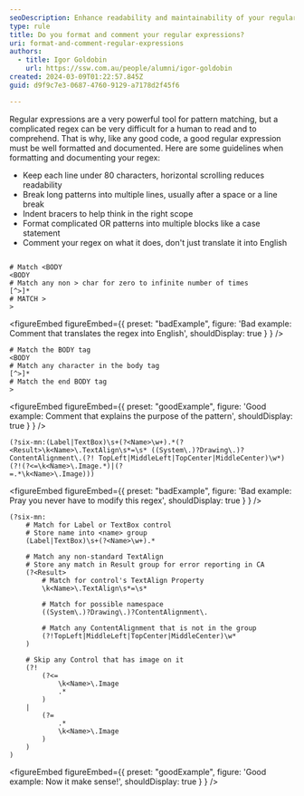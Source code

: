 ```yaml
---
seoDescription: Enhance readability and maintainability of your regular expressions by formatting them neatly and adding clear comments.
type: rule
title: Do you format and comment your regular expressions?
uri: format-and-comment-regular-expressions
authors:
  - title: Igor Goldobin
    url: https://ssw.com.au/people/alumni/igor-goldobin
created: 2024-03-09T01:22:57.845Z
guid: d9f9c7e3-0687-4760-9129-a7178d2f45f6

---
```


Regular expressions are a very powerful tool for pattern matching, but a complicated regex can be very difficult for a human to read and to comprehend. That is why, like any good code, a good regular expression must be well formatted and documented.
Here are some guidelines when formatting and documenting your regex:

* Keep each line under 80 characters, horizontal scrolling reduces readability
* Break long patterns into multiple lines, usually after a space or a line break
* Indent bracers to help think in the right scope
* Format complicated OR patterns into multiple blocks like a case statement
* Comment your regex on what it does, don't just translate it into English

```regex

# Match <BODY
<BODY
# Match any non > char for zero to infinite number of times
[^>]*
# MATCH >
>
```

<figureEmbed figureEmbed={{
  preset: "badExample",
  figure: 'Bad example: Comment that translates the regex into English',
  shouldDisplay: true
} } />


```regex
# Match the BODY tag
<BODY
# Match any character in the body tag
[^>]*
# Match the end BODY tag
>
```

<figureEmbed figureEmbed={{
  preset: "goodExample",
  figure: 'Good example: Comment that explains the purpose of the pattern',
  shouldDisplay: true
} } />


```regex
(?six-mn:(Label|TextBox)\s+(?<Name>\w+).*(?<Result>\k<Name>\.TextAlign\s*=\s* ((System\.)?Drawing\.)?ContentAlignment\.(?! TopLeft|MiddleLeft|TopCenter|MiddleCenter)\w*)(?!(?<=\k<Name>\.Image.*)|(?
=.*\k<Name>\.Image)))
```

<figureEmbed figureEmbed={{
  preset: "badExample",
  figure: 'Bad example: Pray you never have to modify this regex',
  shouldDisplay: true
} } />


```regex
(?six-mn:
    # Match for Label or TextBox control
    # Store name into <name> group
    (Label|TextBox)\s+(?<Name>\w+).*

    # Match any non-standard TextAlign
    # Store any match in Result group for error reporting in CA
    (?<Result>
        # Match for control's TextAlign Property
        \k<Name>\.TextAlign\s*=\s*

        # Match for possible namespace
        ((System\.)?Drawing\.)?ContentAlignment\.

        # Match any ContentAlignment that is not in the group
        (?!TopLeft|MiddleLeft|TopCenter|MiddleCenter)\w*
    )

    # Skip any Control that has image on it
    (?!
        (?<=
            \k<Name>\.Image
            .*
        )
    |
        (?=
            .*
            \k<Name>\.Image
        )
    )
)
```

<figureEmbed figureEmbed={{
  preset: "goodExample",
  figure: 'Good example: Now it make sense!',
  shouldDisplay: true
} } />
